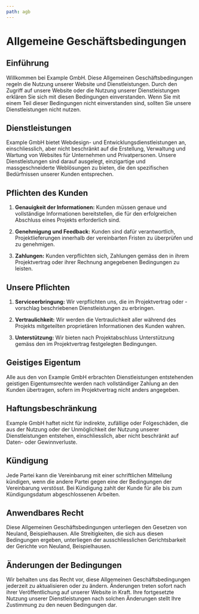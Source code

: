 ```yaml
---
path: agb
---
```



<SinglePaneContent>

# Allgemeine Geschäftsbedingungen

## Einführung

Willkommen bei Example GmbH. Diese Allgemeinen Geschäftsbedingungen regeln die Nutzung unserer Website und Dienstleistungen. Durch den Zugriff auf unsere Website oder die Nutzung unserer Dienstleistungen erklären Sie sich mit diesen Bedingungen einverstanden. Wenn Sie mit einem Teil dieser Bedingungen nicht einverstanden sind, sollten Sie unsere Dienstleistungen nicht nutzen.

## Dienstleistungen

Example GmbH bietet Webdesign- und Entwicklungsdienstleistungen an, einschliesslich, aber nicht beschränkt auf die Erstellung, Verwaltung und Wartung von Websites für Unternehmen und Privatpersonen. Unsere Dienstleistungen sind darauf ausgelegt, einzigartige und massgeschneiderte Weblösungen zu bieten, die den spezifischen Bedürfnissen unserer Kunden entsprechen.

## Pflichten des Kunden

1. **Genauigkeit der Informationen:** Kunden müssen genaue und vollständige Informationen bereitstellen, die für den erfolgreichen Abschluss eines Projekts erforderlich sind.

2. **Genehmigung und Feedback:** Kunden sind dafür verantwortlich, Projektlieferungen innerhalb der vereinbarten Fristen zu überprüfen und zu genehmigen.

3. **Zahlungen:** Kunden verpflichten sich, Zahlungen gemäss den in ihrem Projektvertrag oder ihrer Rechnung angegebenen Bedingungen zu leisten.

## Unsere Pflichten

1. **Serviceerbringung:** Wir verpflichten uns, die im Projektvertrag oder -vorschlag beschriebenen Dienstleistungen zu erbringen.

2. **Vertraulichkeit:** Wir werden die Vertraulichkeit aller während des Projekts mitgeteilten proprietären Informationen des Kunden wahren.

3. **Unterstützung:** Wir bieten nach Projektabschluss Unterstützung gemäss den im Projektvertrag festgelegten Bedingungen.

## Geistiges Eigentum

Alle aus den von Example GmbH erbrachten Dienstleistungen entstehenden geistigen Eigentumsrechte werden nach vollständiger Zahlung an den Kunden übertragen, sofern im Projektvertrag nicht anders angegeben.

## Haftungsbeschränkung

Example GmbH haftet nicht für indirekte, zufällige oder Folgeschäden, die aus der Nutzung oder der Unmöglichkeit der Nutzung unserer Dienstleistungen entstehen, einschliesslich, aber nicht beschränkt auf Daten- oder Gewinnverluste.

## Kündigung

Jede Partei kann die Vereinbarung mit einer schriftlichen Mitteilung kündigen, wenn die andere Partei gegen eine der Bedingungen der Vereinbarung verstösst. Bei Kündigung zahlt der Kunde für alle bis zum Kündigungsdatum abgeschlossenen Arbeiten.

## Anwendbares Recht

Diese Allgemeinen Geschäftsbedingungen unterliegen den Gesetzen von Neuland, Beispielhausen. Alle Streitigkeiten, die sich aus diesen Bedingungen ergeben, unterliegen der ausschliesslichen Gerichtsbarkeit der Gerichte von Neuland, Beispielhausen.

## Änderungen der Bedingungen

Wir behalten uns das Recht vor, diese Allgemeinen Geschäftsbedingungen jederzeit zu aktualisieren oder zu ändern. Änderungen treten sofort nach ihrer Veröffentlichung auf unserer Website in Kraft. Ihre fortgesetzte Nutzung unserer Dienstleistungen nach solchen Änderungen stellt Ihre Zustimmung zu den neuen Bedingungen dar.

</SinglePaneContent>


